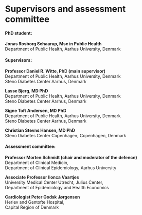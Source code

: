# Supervisors and assessment committee {.unnumbered}

#### PhD student:

**Jonas Rosborg Schaarup, Msc in Public Health**\
Department of Public Health, Aarhus University, Denmark

#### Supervisors:

**Professor Daniel R. Witte, PhD (main supervisor)**\
Department of Public Health, Aarhus University, Denmark\
Steno Diabetes Center Aarhus, Denmark

**Lasse Bjerg, MD PhD**\
Department of Public Health, Aarhus University, Denmark\
Steno Diabetes Center Aarhus, Denmark

**Signe Toft Andersen, MD PhD**\
Department of Public Health, Aarhus University, Denmark\
Steno Diabetes Center Aarhus, Denmark

**Christian Stevns Hansen, MD PhD**\
Steno Diabetes Center Copenhagen, Copenhagen, Denmark



#### Assessment committee:

**Professor Morten Schmidt (chair and moderator of the defence)**\
Department of Clinical Medicin,   
Department of Clinical Epidemiology, Aarhus University

**Associate Professor Ilonca Vaartjes**\
University Medical Center Utrecht, Julius Center,   
Department of Epidemiology and Health Economics

**Cardiologist Peter Godsk Jørgensen**\
Herlev and Gentofte Hospital,   
Capital Region of Denmark